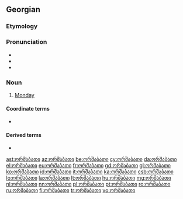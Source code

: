 ==Georgian==

===Etymology===
{{compound|ორი|შაბათი|lang=ka}}

===Pronunciation===
* {{ka-IPA}}
* {{audio|ka-ორშაბათი.ogg|Audio (GE)|lang=ka}}
* {{ka-hyphen}}

===Noun===
{{ka-noun}}

# [[Monday]]

====Coordinate terms====
* {{list:days of the week/ka}}

====Derived terms====
* {{l|ka|შავი ორშაბათი}}

[[ast:ორშაბათი]]
[[az:ორშაბათი]]
[[be:ორშაბათი]]
[[cy:ორშაბათი]]
[[da:ორშაბათი]]
[[el:ორშაბათი]]
[[eu:ორშაბათი]]
[[fr:ორშაბათი]]
[[gd:ორშაბათი]]
[[gl:ორშაბათი]]
[[ko:ორშაბათი]]
[[id:ორშაბათი]]
[[it:ორშაბათი]]
[[ka:ორშაბათი]]
[[csb:ორშაბათი]]
[[lo:ორშაბათი]]
[[la:ორშაბათი]]
[[lt:ორშაბათი]]
[[hu:ორშაბათი]]
[[mg:ორშაბათი]]
[[nl:ორშაბათი]]
[[nn:ორშაბათი]]
[[pl:ორშაბათი]]
[[pt:ორშაბათი]]
[[ro:ორშაბათი]]
[[ru:ორშაბათი]]
[[fi:ორშაბათი]]
[[tr:ორშაბათი]]
[[vo:ორშაბათი]]